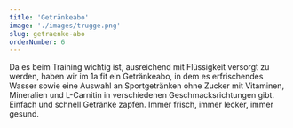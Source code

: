 ```yaml
---
title: 'Getränkeabo'
image: './images/trugge.png'
slug: getraenke-abo
orderNumber: 6
---
```


Da es beim Training wichtig ist, ausreichend mit Flüssigkeit versorgt zu werden, haben wir im 1a fit ein
Getränkeabo, in dem es erfrischendes Wasser sowie eine Auswahl an Sportgetränken ohne Zucker mit Vitaminen,
Mineralien und L-Carnitin in verschiedenen Geschmacksrichtungen gibt. Einfach und schnell Getränke zapfen.
Immer frisch, immer lecker, immer gesund.
